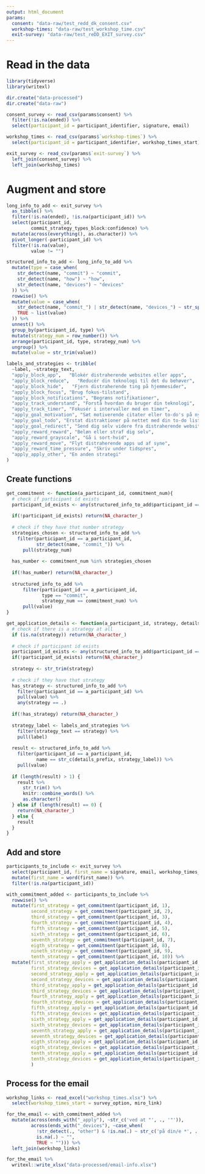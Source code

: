 ```yaml
---
output: html_document
params:
  consent: "data-raw/test_redd_dk_consent.csv"
  workshop-times: "data-raw/test_workshop_time.csv"
  exit-survey: "data-raw/test_reDD_EXIT_survey.csv"
---
```



# Read in the data
```r
library(tidyverse)
library(writexl)

dir.create("data-processed")
dir.create("data-raw")

consent_survey <- read_csv(params$consent) %>% 
  filter(!is.na(ended)) %>% 
  select(participant_id = participant_identifier, signature, email)

workshop_times <- read_csv(params$`workshop-times`) %>% 
  select(participant_id = participant_identifier, workshop_times_start)

exit_survey <- read_csv(params$`exit-survey`) %>% 
  left_join(consent_survey) %>% 
  left_join(workshop_times)

```

# Augment and store
```r
long_info_to_add <- exit_survey %>% 
  as_tibble() %>% 
  filter(!is.na(ended), !is.na(participant_id)) %>% 
  select(participant_id, 
         commit_strategy_types_block:confidence) %>% 
  mutate(across(everything(), as.character)) %>% 
  pivot_longer(-participant_id) %>% 
  filter(!is.na(value),
         value != "")

structured_info_to_add <- long_info_to_add %>% 
  mutate(type = case_when(
    str_detect(name, "commit") ~ "commit",
    str_detect(name, "how") ~ "how",
    str_detect(name, "devices") ~ "devices"
  )) %>% 
  rowwise() %>% 
  mutate(value = case_when(
    str_detect(name, "commit_") | str_detect(name, "devices_") ~ str_split(value, ","),
    TRUE ~ list(value)
  )) %>% 
  unnest() %>% 
  group_by(participant_id, type) %>% 
  mutate(strategy_num = row_number()) %>% 
  arrange(participant_id, type, strategy_num) %>% 
  ungroup() %>% 
  mutate(value = str_trim(value))

labels_and_strategies <- tribble(
  ~label, ~strategy_text,
  "apply_block_app",   "Blokér distraherende websites eller apps",
  "apply_block_reduce",   "Reducér din teknologi til det du behøver",
  "apply_block_hide",   "Fjern distraherende ting på hjemmesider",
  "apply_block_focus", "Brug fokus-tilstand",
  "apply_block_notifications", "Begræns notifikationer",
  "apply_track_understand", "Forstå hvordan du bruger din teknologi",
  "apply_track_timer", "Fokusér i intervaller med en timer",
  "apply_goal_motivation", "Sæt motiverende citater eller to-do's på nye tabs",
  "apply_goal_todo", "Erstat distraktioner på nettet med din to-do liste",
  "apply_goal_redirect", "Send dig selv videre fra distraherende websites",
  "apply_reward_reward", "Beløn eller straf dig selv",
  "apply_reward_grayscale", "Gå i sort-hvid",
  "apply_reward_move", "Flyt distraherende apps ud af syne",
  "apply_reward_time_pressure", "Skriv under tidspres",
  "apply_apply_other", "En anden strategi"
)

```

## Create functions
```r
get_commitment <- function(a_participant_id, commitment_num){
  # check if participant id exists
  participant_id_exists <- any(structured_info_to_add$participant_id == a_participant_id)
  
  if(!participant_id_exists) return(NA_character_)
  
  # check if they have that number strategy
  strategies_chosen <- structured_info_to_add %>% 
    filter(participant_id == a_participant_id,
           str_detect(name, "commit_")) %>% 
      pull(strategy_num)
  
  has_number <- commitment_num %in% strategies_chosen
  
  if(!has_number) return(NA_character_)
  
  structured_info_to_add %>% 
      filter(participant_id == a_participant_id,
             type == "commit",
             strategy_num == commitment_num) %>% 
      pull(value) 
}

get_application_details <- function(a_participant_id, strategy, details_prefix){
  # check if there is a strategy at all
  if (is.na(strategy)) return(NA_character_)
  
  # check if participant id exists
  participant_id_exists <- any(structured_info_to_add$participant_id == a_participant_id)
  if(!participant_id_exists) return(NA_character_)
  
  strategy <- str_trim(strategy)
  
  # check if they have that strategy
  has_strategy <- structured_info_to_add %>% 
    filter(participant_id == a_participant_id) %>% 
    pull(value) %>% 
    any(strategy == .)
  
  if(!has_strategy) return(NA_character_)
  
  strategy_label <- labels_and_strategies %>% 
    filter(strategy_text == strategy) %>% 
    pull(label)
  
  result <- structured_info_to_add %>% 
    filter(participant_id == a_participant_id,
           name == str_c(details_prefix, strategy_label)) %>% 
    pull(value)
  
  if (length(result) > 1) {
    result %>% 
      str_trim() %>% 
      knitr::combine_words() %>% 
      as.character()
  } else if (length(result) == 0) {
    return(NA_character_)
  } else {
    result
  }
}

```

## Add and store
```r
participants_to_include <- exit_survey %>% 
  select(participant_id, first_name = signature, email, workshop_times_start) %>% 
  mutate(first_name = word(first_name)) %>% 
  filter(!is.na(participant_id))

with_commitment_added <- participants_to_include %>% 
  rowwise() %>% 
  mutate(first_strategy = get_commitment(participant_id, 1),
         second_strategy = get_commitment(participant_id, 2),
         third_strategy = get_commitment(participant_id, 3),
         fourth_strategy = get_commitment(participant_id, 4),
         fifth_strategy = get_commitment(participant_id, 5),
         sixth_strategy = get_commitment(participant_id, 6),
         seventh_strategy = get_commitment(participant_id, 7),
         eigth_strategy = get_commitment(participant_id, 8),
         nineth_strategy = get_commitment(participant_id, 9),
         tenth_strategy = get_commitment(participant_id, 10)) %>% 
  mutate(first_strategy_apply = get_application_details(participant_id, first_strategy, "how_"),
         first_strategy_devices = get_application_details(participant_id, first_strategy, "devices_"),
         second_strategy_apply = get_application_details(participant_id, second_strategy, "how_"),
         second_strategy_devices = get_application_details(participant_id, second_strategy, "devices_"),
         third_strategy_apply = get_application_details(participant_id, third_strategy, "how_"),
         third_strategy_devices = get_application_details(participant_id, third_strategy, "devices_"),
         fourth_strategy_apply = get_application_details(participant_id, fourth_strategy, "how_"),
         fourth_strategy_devices = get_application_details(participant_id, fourth_strategy, "devices_"),
         fifth_strategy_apply = get_application_details(participant_id, fifth_strategy, "how_"),
         fifth_strategy_devices = get_application_details(participant_id, fifth_strategy, "devices_"),
         sixth_strategy_apply = get_application_details(participant_id, sixth_strategy, "how_"),
         sixth_strategy_devices = get_application_details(participant_id, sixth_strategy, "devices_"),
         seventh_strategy_apply = get_application_details(participant_id, seventh_strategy, "how_"),
         seventh_strategy_devices = get_application_details(participant_id, seventh_strategy, "devices_"),
         eigth_strategy_apply = get_application_details(participant_id, eigth_strategy, "how_"),
         eigth_strategy_devices = get_application_details(participant_id, eigth_strategy, "devices_"),
         tenth_strategy_apply = get_application_details(participant_id, tenth_strategy, "how_"),
         tenth_strategy_devices = get_application_details(participant_id, tenth_strategy, "devices_")
         )

```


## Process for the email
```r
workshop_links <- read_excel("workshop_times.xlsx") %>% 
  select(workshop_times_start = survey_option, miro_link)

for_the_email <- with_commitment_added %>% 
  mutate(across(ends_with("_apply"), ~str_c('ved at "', ., '"')),
         across(ends_with("_devices"), ~case_when(
           !str_detect(., "other") & !is.na(.) ~ str_c('på din/e *', ., '*'), 
           is.na(.) ~ "",
           TRUE ~ ""))) %>% 
  left_join(workshop_links)

for_the_email %>% 
  writexl::write_xlsx("data-processed/email-info.xlsx")
```


